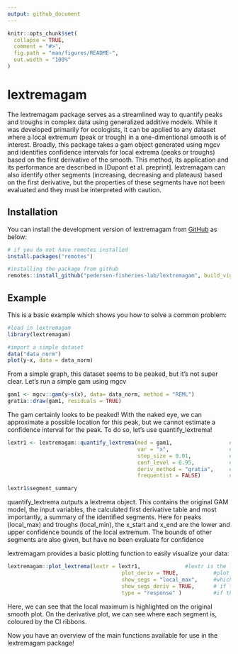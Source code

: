 ```yaml
---
output: github_document
---
```


<!-- README.md is generated from README.Rmd. Please edit that file -->

```r
knitr::opts_chunk$set(
  collapse = TRUE,
  comment = "#>",
  fig.path = "man/figures/README-",
  out.width = "100%"
)
```

# lextremagam

<!-- badges: start -->
<!-- badges: end -->

The lextremagam package serves as a streamlined way to quantify peaks and troughs in complex data using generalized additive models. While it was developed primarily for ecologists, it can be applied to any dataset where a local extremum (peak or trough) in a one-dimentional smooth is of interest. Broadly, this package takes a gam object generated using mgcv and identifies confidence intervals for local extrema (peaks or troughs) based on the first derivative of the smooth. This method, its application and its performance are described in [Dupont et al. preprint]. lextremagam can also identify other segments (increasing, decreasing and plateaus) based on the first derivative, but the properties of these segments have not been evaluated and they must be interpreted with caution.

## Installation

You can install the development version of lextremagam from [GitHub](https://github.com/) as below:


``` r
# if you do not have remotes installed
install.packages("remotes")
```

``` r
#installing the package from github
remotes::install_github("pedersen-fisheries-lab/lextremagam", build_vignettes = TRUE)
```

## Example

This is a basic example which shows you how to solve a common problem:

```r
#load in lextremagam
library(lextremagam)

#import a simple dataset
data("data_norm")
plot(y~x, data = data_norm)
```
From a simple graph, this dataset seems to be peaked, but it's not super clear. Let's run a simple gam using mgcv 
```r
gam1 <- mgcv::gam(y~s(x), data= data_norm, method = "REML")
gratia::draw(gam1, residuals = TRUE)
```
The gam certainly looks to be peaked! With the naked eye, we can approximate a possible location for this peak, but we cannot estimate a confidence interval for the peak. To do so, let's use quantify_lextrema!
```r
lextr1 <- lextremagam::quantify_lextrema(mod = gam1,                  #mod is the gam model object to be evaluate
                                         var = "x",                   #var is the variable 
                                         step_size = 0.01,            #step_size is the Δx at which the derivative will be evaluated using finite differences
                                         conf_level = 0.95,           #conf_level is the confidence level (1-α) at which to evaluate the peak
                                         deriv_method = "gratia",     #lextremagam can use gratia (default) or marginaleffects (not recommended) for calculating the first derivated
                                         frequentist = FALSE)         #lextremagam can either use the bayesian (default) or frequentist posterior variance-covariance matrix to calculate the first derivative uncertainty

lextr1$segment_summary
```
quantify_lextrema outputs a lextrema object. This contains the original GAM model, the input variables, the calculated first derivative table and most importantly, a summary of the identified segments. Here for peaks (local_max) and troughs (local_min), the x_start and x_end are the lower and upper confidence bounds of the local extremum. The bounds of other segments are also given, but have no been evaluate for confidence

lextremagam provides a basic plotting function to easily visualize your data:
```r
lextremagam::plot_lextrema(lextr = lextr1,              #lextr is the lextremagam object to be visualized
                                    plot_deriv = TRUE,           #plot_lextrema always produces a figure of the original model smooth. plot_deriv = TRUE will produce a second plot of the derivative smooth
                                    show_segs = "local_max",     #which segments to be shown in the smooth plot. You can specify multiple segments in a vector. (ex: show_segs = c("local_max", "local_min"))
                                    show_segs_deriv = TRUE,      # if the segments should be shown in the derivative plot. They will be shown as a ribbon
                                    type = "response" )          #if the original gam smooth should be plotted on the response scale or the link scale

```

Here, we can see that the local maximum is highlighted on the original smooth plot. On the derivative plot, we can see where each segment is, coloured by the CI ribbons.

Now you have an overview of the main functions available for use in the lextremagam package!
